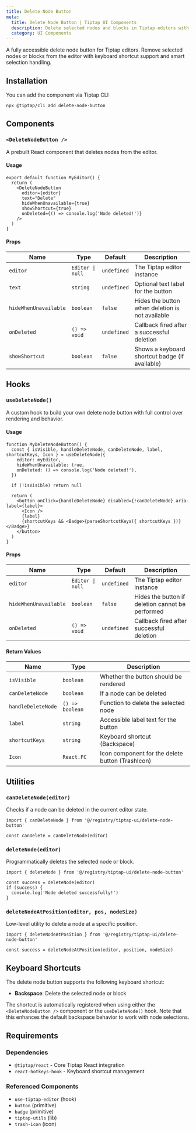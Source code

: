 ```yaml
---
title: Delete Node Button
meta:
  title: Delete Node Button | Tiptap UI Components
  description: Delete selected nodes and blocks in Tiptap editors with keyboard shortcuts, intelligent selection handling, and accessibility support.
  category: UI Components
---
```



A fully accessible delete node button for Tiptap editors. Remove selected nodes or blocks from the editor with keyboard shortcut support and smart selection handling.

<CodeDemo isScrollable src="https://template.tiptap.dev/preview/tiptap-ui/delete-node-button" />

## Installation

You can add the component via Tiptap CLI

```bash
npx @tiptap/cli add delete-node-button
```

## Components

### `<DeleteNodeButton />`

A prebuilt React component that deletes nodes from the editor.

#### Usage

```tsx
export default function MyEditor() {
  return (
    <DeleteNodeButton
      editor={editor}
      text="Delete"
      hideWhenUnavailable={true}
      showShortcut={true}
      onDeleted={() => console.log('Node deleted!')}
    />
  )
}
```

#### Props

| Name                  | Type             | Default     | Description                                     |
| --------------------- | ---------------- | ----------- | ----------------------------------------------- |
| `editor`              | `Editor \| null` | `undefined` | The Tiptap editor instance                      |
| `text`                | `string`         | `undefined` | Optional text label for the button              |
| `hideWhenUnavailable` | `boolean`        | `false`     | Hides the button when deletion is not available |
| `onDeleted`           | `() => void`     | `undefined` | Callback fired after a successful deletion      |
| `showShortcut`        | `boolean`        | `false`     | Shows a keyboard shortcut badge (if available)  |

## Hooks

### `useDeleteNode()`

A custom hook to build your own delete node button with full control over rendering and behavior.

#### Usage

```tsx
function MyDeleteNodeButton() {
  const { isVisible, handleDeleteNode, canDeleteNode, label, shortcutKeys, Icon } = useDeleteNode({
    editor: myEditor,
    hideWhenUnavailable: true,
    onDeleted: () => console.log('Node deleted!'),
  })

  if (!isVisible) return null

  return (
    <button onClick={handleDeleteNode} disabled={!canDeleteNode} aria-label={label}>
      <Icon />
      {label}
      {shortcutKeys && <Badge>{parseShortcutKeys({ shortcutKeys })}</Badge>}
    </button>
  )
}
```

#### Props

| Name                  | Type             | Default     | Description                                      |
| --------------------- | ---------------- | ----------- | ------------------------------------------------ |
| `editor`              | `Editor \| null` | `undefined` | The Tiptap editor instance                       |
| `hideWhenUnavailable` | `boolean`        | `false`     | Hides the button if deletion cannot be performed |
| `onDeleted`           | `() => void`     | `undefined` | Callback fired after successful deletion         |

#### Return Values

| Name               | Type            | Description                                      |
| ------------------ | --------------- | ------------------------------------------------ |
| `isVisible`        | `boolean`       | Whether the button should be rendered            |
| `canDeleteNode`    | `boolean`       | If a node can be deleted                         |
| `handleDeleteNode` | `() => boolean` | Function to delete the selected node             |
| `label`            | `string`        | Accessible label text for the button             |
| `shortcutKeys`     | `string`        | Keyboard shortcut (Backspace)                    |
| `Icon`             | `React.FC`      | Icon component for the delete button (TrashIcon) |

## Utilities

### `canDeleteNode(editor)`

Checks if a node can be deleted in the current editor state.

```tsx
import { canDeleteNode } from '@/registry/tiptap-ui/delete-node-button'

const canDelete = canDeleteNode(editor)
```

### `deleteNode(editor)`

Programmatically deletes the selected node or block.

```tsx
import { deleteNode } from '@/registry/tiptap-ui/delete-node-button'

const success = deleteNode(editor)
if (success) {
  console.log('Node deleted successfully!')
}
```

### `deleteNodeAtPosition(editor, pos, nodeSize)`

Low-level utility to delete a node at a specific position.

```tsx
import { deleteNodeAtPosition } from '@/registry/tiptap-ui/delete-node-button'

const success = deleteNodeAtPosition(editor, position, nodeSize)
```

## Keyboard Shortcuts

The delete node button supports the following keyboard shortcut:

- **Backspace**: Delete the selected node or block

The shortcut is automatically registered when using either the `<DeleteNodeButton />` component or the `useDeleteNode()` hook. Note that this enhances the default backspace behavior to work with node selections.

## Requirements

### Dependencies

- `@tiptap/react` - Core Tiptap React integration
- `react-hotkeys-hook` - Keyboard shortcut management

### Referenced Components

- `use-tiptap-editor` (hook)
- `button` (primitive)
- `badge` (primitive)
- `tiptap-utils` (lib)
- `trash-icon` (icon)
